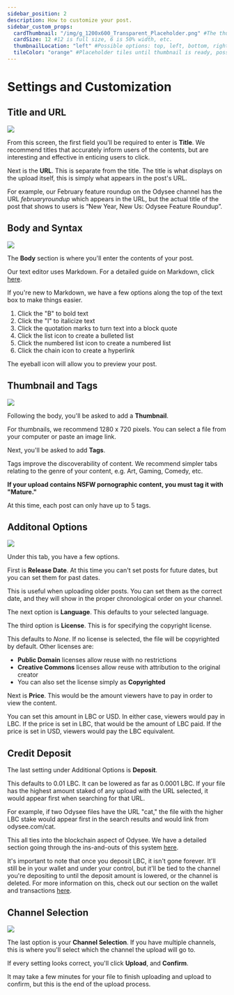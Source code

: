 ---
sidebar_position: 2
description: How to customize your post.
sidebar_custom_props:
  cardThumbnail: "/img/g_1200x600_Transparent_Placeholder.png" #The thumbnail on the category card.
  cardSize: 12 #12 is full size, 6 is 50% width, etc.
  thumbnailLocation: "left" #Possible options: top, left, bottom, right, none
  tileColor: "orange" #Placeholder tiles until thumbnail is ready, possible options: blue, cream, darkpurple, lightpurple, mauve, orange, pink, none
---

# Settings and Customization

## Title and URL

![](/img/en/category-uploading14.png)

From this screen, the first field you'll be required to enter is **Title**. We recommend titles that accurately inform users of the contents, but are interesting and effective in enticing users to click.

Next is the **URL**. This is separate from the title. The title is what displays on the upload itself, this is simply what appears in the post's URL.

For example, our February feature roundup on the Odysee channel has the URL *februaryroundup* which appears in the URL, but the actual title of the post that shows to users is “New Year, New Us: Odysee Feature Roundup”.

## Body and Syntax

![](/img/en/category-uploading15.png)

The **Body** section is where you'll enter the contents of your post.

Our text editor uses Markdown. For a detailed guide on Markdown, click [here](https://www.markdownguide.org/basic-syntax/).

If you're new to Markdown, we have a few options along the top of the text box to make things easier.

1. Click the "B" to bold text
2. Click the "I" to italicize text
3. Click the quotation marks to turn text into a block quote
4. Click the list icon to create a bulleted list
5. Click the numbered list icon to create a numbered list
6. Click the chain icon to create a hyperlink

The eyeball icon will allow you to preview your post.

## Thumbnail and Tags

![](/img/en/category-uploading16.png)

Following the body, you'll be asked to add a **Thumbnail**.

For thumbnails, we recommend 1280 x 720 pixels. You can select a file from your computer or paste an image link. 

Next, you'll be asked to add **Tags**.

Tags improve the discoverability of content. We recommend simpler tabs relating to the genre of your content, e.g. Art, Gaming, Comedy, etc.

**If your upload contains NSFW pornographic content, you must tag it with "Mature."**

At this time, each post can only have up to 5 tags.

## Additonal Options

![](/img/en/category-uploading17.png)

Under this tab, you have a few options.

First is **Release Date**. At this time you can't set posts for future dates, but you can set them for past dates.

This is useful when uploading older posts. You can set them as the correct date, and they will show in the proper chronological order on your channel.

The next option is **Language**. This defaults to your selected language.

The third option is **License**. This is for specifying the copyright license.

This defaults to *None*. If no license is selected, the file will be copyrighted by default. Other licenses are:

- **Public Domain** licenses allow reuse with no restrictions
- **Creative Commons** licenses allow reuse with attribution to the original creator
- You can also set the license simply as **Copyrighted**

Next is **Price**. This would be the amount viewers have to pay in order to view the content.

You can set this amount in LBC or USD. In either case, viewers would pay in LBC. If the price is set in LBC, that would be the amount of LBC paid. If the price is set in USD, viewers would pay the LBC equivalent.

## Credit Deposit

The last setting under Additional Options is **Deposit**.

This defaults to 0.01 LBC. It can be lowered as far as 0.0001 LBC. If your file has the highest amount staked of any upload with the URL selected, it would appear first when searching for that URL.

For example, if two Odysee files have the URL "cat," the file with the higher LBC stake would appear first in the search results and would link from odysee.com/cat.

This all ties into the blockchain aspect of Odysee. We have a detailed section going through the ins-and-outs of this system [here](https://help.odysee.tv/category-blockchain/category-staking/naming).

It's important to note that once you deposit LBC, it isn't gone forever. It'll still be in your wallet and under your control, but it'll be tied to the channel you're depositing to until the deposit amount is lowered, or the channel is deleted. For more information on this, check out our section on the wallet and transactions [here](https://help.odysee.tv/category-wallet/).

## Channel Selection

![](/img/en/category-uploading8.png)

The last option is your **Channel Selection**. If you have multiple channels, this is where you'll select which the channel the upload will go to.

If every setting looks correct, you'll click **Upload**, and **Confirm**.

It may take a few minutes for your file to finish uploading and upload to confirm, but this is the end of the upload process.
